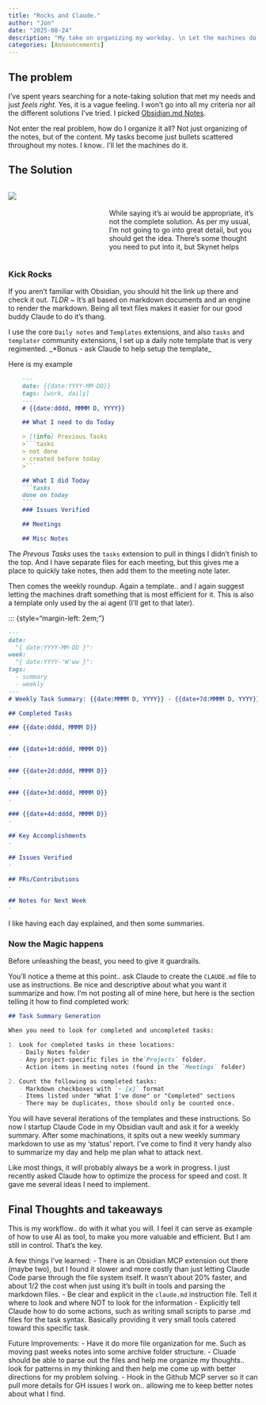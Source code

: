 ```yaml
---
title: "Rocks and Claude."
author: "Jon"
date: "2025-08-24"
description: "My take on organizing my workday. \n Let the machines do it!"
categories: [Announcements]
---
```


## The problem

I've spent years searching for a note-taking solution that met my needs and just _feels right_. Yes, it is a vague feeling. I won't go into all my criteria nor all the different solutions I've tried.  I picked [Obsidian.md Notes](https://obsidian.md/){target="_blank"}.


Not enter the real problem, how do I organize it all? Not just organizing of the notes, but of the content. My tasks become just bullets scattered throughout my notes. I know.. I'll let the machines do it.

## The Solution

::: {.columns}

::: {.column width="30%"}
![](https://d3i6yjsou7qnid.cloudfront.net/obsidian%2Bclaude.png)
:::

::: {.column width="5%"}
:::

::: {.column width="65%"}

<br>
<br>
While saying it's ai would be appropriate, it's not the complete solution. As per my usual, I'm not going to go into great detail, but you should get the idea. There's some thought you need to put into it, but Skynet helps
:::

:::

### Kick Rocks

If you aren't familiar with Obsidian, you should hit the link up there and check it out.  _TLDR_ ~ It's all based on markdown documents and an engine to render the markdown. Being all text files makes it easier for our good buddy Claude to do it's thang.


I use the core `Daily notes` and `Templates` extensions, and also `tasks` and `templater` community extensions,  I set up a daily note template that is very regimented. _*Bonus - ask Claude to help setup the template_

Here is my example

::: {style="margin-left: 2em;"}
````markdown
---
date: {{date:YYYY-MM-DD}}
tags: [work, daily]
---
# {{date:dddd, MMMM D, YYYY}}

## What I need to do Today

> [!info] Previous Tasks
>```tasks
> not done
> created before today
>```

## What I did Today
```tasks
done on today
```
### Issues Verified

## Meetings

## Misc Notes
````
:::

The _Prevous Tasks_ uses the `tasks` extension to pull in things I didn't finish to the top.  And I have separate files for each meeting, but this gives me a place to quickly take notes, then add them to the meeting note later.  

Then comes the weekly roundup.  Again a template.. and I again suggest letting the machines draft something that is most efficient for it.  This is also a template only used by the ai agent (I'll get to that later).

::: {style="margin-left: 2em;"}
````markdown
---
date:
  "{ date:YYYY-MM-DD }": 
week:
  "{ date:YYYY-'W'ww }": 
tags:
  - summary
  - weekly
---
# Weekly Task Summary: {{date:MMMM D, YYYY}} - {{date+7d:MMMM D, YYYY}}

## Completed Tasks

### {{date:dddd, MMMM D}}
- 

### {{date+1d:dddd, MMMM D}}
- 

### {{date+2d:dddd, MMMM D}}
- 

### {{date+3d:dddd, MMMM D}}
- 

### {{date+4d:dddd, MMMM D}}
- 

## Key Accomplishments
- 

## Issues Verified
- 

## PRs/Contributions
- 

## Notes for Next Week
- 
````

I like having each day explained, and then some summaries.

### Now the Magic happens

Before unleashing the beast, you need to give it guardrails.

You'll notice a theme at this point.. ask Claude to create the `CLAUDE.md` file to use as instructions.  Be nice and descriptive about what you want it summarize and how.  I'm not posting all of  mine here, but here is the section telling it how to find completed work:

````markdown
## Task Summary Generation

When you need to look for completed and uncompleted tasks:

1. Look for completed tasks in these locations:
   - Daily Notes folder
   - Any project-specific files in the`Projects` folder.
   - Action items in meeting notes (found in the `Meetings` folder)

2. Count the following as completed tasks:
   - Markdown checkboxes with `- [x]` format
   - Items listed under "What I've done" or "Completed" sections
   - There may be duplicates, those should only be counted once.
````

You will have several iterations of the templates and these instructions.  So now I startup Claude Code in my Obsidian vault and ask it for a weekly summary.  After some machinations, it spits out a new weekly summary markdown to use as my 'status' report.  I've come to find it very handy also to summarize my day and help me plan what to attack next.

Like most things, it will probably always be a work in progress. I just recently asked Claude how to optimize the process for speed and cost. It gave me several ideas I need to implement.

## Final Thoughts and takeaways

This is my workflow.. do with it what you will.  I feel it can serve as example of how to use AI as tool, to make you more valuable and efficient. But I am still in control. That's the key.

A few things I've learned:
- There is an Obsidian MCP extension out there (maybe two), but I found it slower and more costly than just letting Claude Code parse through the file system itself.  It wasn't about 20% faster, and about 1/2 the cost when just using it's built in tools and parsing the markdown files. 
- Be clear and explicit in the `claude.md` instruction file.  Tell it where to look and where NOT to look for the information
- Explicitly tell Claude how to do some actions, such as writing small scripts to parse .md files for the task syntax. Basically providing it very small tools catered toward this specific task.

Future Improvements:
- Have it do more file organization for me. Such as moving past weeks notes into some archive folder structure.
- Cluade should be able to parse out the files and help me organize my thoughts.. look for patterns in my thinking and then help me come up with better directions for my problem solving.
- Hook in the Github MCP server so it can pull more details for GH issues I work on.. allowing me to keep better notes about what I find.